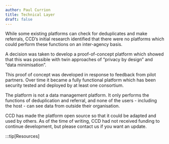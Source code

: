 ```yaml
---
author: Paul Currion
title: Technical Layer
draft: false
---
```


While some existing platforms can check for deduplicates and make referrals, CCD’s initial research identified that there were no platforms which could perform these functions on an inter-agency basis.

A decision was taken to develop a proof-of-concept platform which showed that this was possible with twin approaches of “privacy by design” and “data minimisation”.

This proof of concept was developed in response to feedback from pilot partners. Over time it became a fully functional platform which has been security tested and deployed by at least one consortium.

The platform is not a data management platform. It only performs the functions of deduplication and referral, and none of the users - including the host - can see data from outside their organisation.

CCD has made the platform open source so that it could be adapted and used by others. As of the time of writing, CCD had not received funding to continue development, but please contact us if you want an update.

:::tip[Resources]

<LinkCard
  title="GitHub Repository for the HotPot Platform"
  icon="star"  href="https://github.com/CCDNetwork/data-steward"
  description="GitHub Repository for the HotPot Platform"
/>
